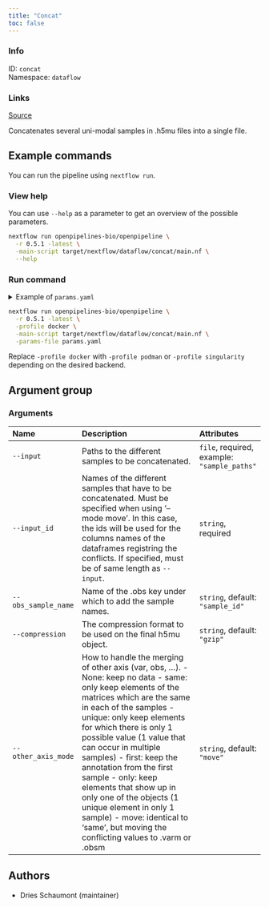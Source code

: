 ```yaml
---
title: "Concat"
toc: false
---
```


::: {.column-margin}

### Info

ID: `concat`  
Namespace: `dataflow`

### Links
[Source](https://github.com/openpipelines-bio/openpipeline/blob/main/src/dataflow/concat){.btn-action .btn-sm .btn-info .btn role="button"}

:::

Concatenates several uni-modal samples in .h5mu files into a single file.


## Example commands

You can run the pipeline using `nextflow run`.

### View help

You can use `--help` as a parameter to get an overview of the possible parameters.

```bash
nextflow run openpipelines-bio/openpipeline \
  -r 0.5.1 -latest \
  -main-script target/nextflow/dataflow/concat/main.nf \
  --help
```

### Run command

<details>
<summary>Example of `params.yaml`</summary>
```yaml
# Arguments
input: # please fill in - example: ["sample_paths"]
input_id: # please fill in - example: ["foo"]
# output: "$id.$key.output.h5mu"
obs_sample_name: "sample_id"
compression: "gzip"
other_axis_mode: "move"

# Nextflow input-output arguments
publish_dir: # please fill in - example: "output/"
# param_list: "my_params.yaml"
```
</details>

```bash
nextflow run openpipelines-bio/openpipeline \
  -r 0.5.1 -latest \
  -profile docker \
  -main-script target/nextflow/dataflow/concat/main.nf \
  -params-file params.yaml
```

:::{.callout-note}
Replace `-profile docker` with `-profile podman` or `-profile singularity` depending on the desired backend.
:::

## Argument group

### Arguments

|Name                |Description                                                                                                                                                                                                                                                                                                                                                                                                                                                                                                                        |Attributes                                  |
|:-------------------|:----------------------------------------------------------------------------------------------------------------------------------------------------------------------------------------------------------------------------------------------------------------------------------------------------------------------------------------------------------------------------------------------------------------------------------------------------------------------------------------------------------------------------------|:-------------------------------------------|
|`--input`           |Paths to the different samples to be concatenated.                                                                                                                                                                                                                                                                                                                                                                                                                                                                                 |`file`, required, example: `"sample_paths"` |
|`--input_id`        |Names of the different samples that have to be concatenated.  Must be specified when using '--mode move'. In this case, the ids will be used for the columns names of the dataframes registring the conflicts. If specified, must be of same length as `--input`.                                                                                                                                                                                                                                                                  |`string`, required                          |
|`--obs_sample_name` |Name of the .obs key under which to add the sample names.                                                                                                                                                                                                                                                                                                                                                                                                                                                                          |`string`, default: `"sample_id"`            |
|`--compression`     |The compression format to be used on the final h5mu object.                                                                                                                                                                                                                                                                                                                                                                                                                                                                        |`string`, default: `"gzip"`                 |
|`--other_axis_mode` |How to handle the merging of other axis (var, obs, ...).   - None: keep no data  - same: only keep elements of the matrices which are the same in each of the samples  - unique: only keep elements for which there is only 1 possible value (1 value that can occur in multiple samples)  - first: keep the annotation from the first sample  - only: keep elements that show up in only one of the objects (1 unique element in only 1 sample)  - move: identical to 'same', but moving the conflicting values to .varm or .obsm |`string`, default: `"move"`                 |

## Authors

  * Dries Schaumont (maintainer)
